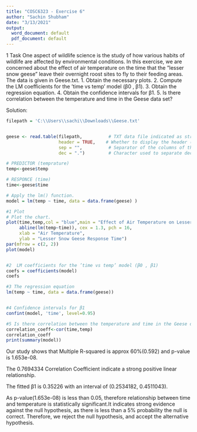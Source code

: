 ---
title: "COSC6323 - Exercise 6"
author: "Sachin Shubham"
date: "3/13/2021"
output:
  word_document: default
  pdf_document: default
---

1 Task
One aspect of wildlife science is the study of how various habits of wildlife are
affected by environmental conditions. In this exercise, we are concerned about
the effect of air temperature on the time that the ”lesser snow geese” leave their
overnight roost sites to fly to their feeding areas. The data is given in Geese.txt.
1. Obtain the necessary plots.
2. Compute the LM coefficients for the ’time vs temp’ model (β0 , β1).
3. Obtain the regression equation.
4. Obtain the confidence intervals for β1.
5. Is there correlation between the temperature and time in the Geese data set?

Solution:
```{r}
filepath = 'C:\\Users\\sachi\\Downloads\\Geese.txt'


geese <- read.table(filepath,          # TXT data file indicated as string or full path to the file
                    header = TRUE,    # Whether to display the header (TRUE) or not (FALSE)
                    sep = "",          # Separator of the columns of the file
                    dec = ".")         # Character used to separate decimals of the numbers in the file

# PREDICTOR (temprature)
temp<-geese$temp

# RESPONCE (time)
time<-geese$time

# Apply the lm() function.
model = lm(temp ~ time, data = data.frame(geese) )

#1 Plot
# Plot the chart.
plot(time,temp,col = "blue",main = "Effect of Air Temperature on Lesser Snow Geese Leaving Roost",
     abline(lm(temp~time)), cex = 1.3, pch = 16,
     xlab = "Air Temperature",
     ylab = "Lesser Snow Geese Response Time")
par(mfrow = c(2, 2))
plot(model)


#2  LM coefficients for the ’time vs temp’ model (β0 , β1)
coefs = coefficients(model)
coefs

#3 The regression equation
lm(temp ~ time, data = data.frame(geese))


#4 Confidence intervals for β1
confint(model, 'time', level=0.95)

#5 Is there correlation between the temperature and time in the Geese data set?
correlation_coeff<-cor(time,temp)
correlation_coeff
print(summary(model))


```
Our study shows that Multiple R-squared is approx 60%(0.592) and p-value is 1.653e-08.

The 0.7694334 Correlation Coefficient indicate a strong positive linear relationship.

The fitted β1 is 0.35226 with an interval of (0.2534182, 0.4511043).

As p-value(1.653e-08) is less than 0.05, therefore relationship between time and 
temperature is statistically significant.It indicates strong evidence against the null hypothesis, as there is less than a 5% probability the null is correct. Therefore, we reject the null hypothesis, and accept the alternative hypothesis.